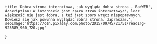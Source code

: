     title:'Dobra strona internetowa, jak wygląda dobra strona - RadWEB',
    description:'W internecie jest sporo stron internetowych, lecz większość nie jest dobra, a też jest sporo wręcz niepoprawnych. Dowiesz się jak powinna wyglądać dobra strona. Zapraszam.',
    seoImage:'https://cdn.pixabay.com/photo/2015/09/05/21/51/reading-925589_960_720.jpg'
}

<Title main={true} title='Cechy dobrej strony internetowej.'/>
<Date>11:31 12/04/2022</Date>
<Content isExcerpt={true}>
W swoim życiu każdy z nas widział setki, jak nie tysiące stron internetowych. Jedne nam przypadły do gustu, inne niekoniecznie. Od czego to zależy? Najważniejszymi czynnikami są prędkość załadowania strony, kolory oraz typografia - to wszystko wpływa w sposób istotny na jakość strony w aspekcie front-end developerskim oraz jakości pozycjonowania. Ta Święta Trójca internetowa, jest swoistym kluczem do odniesienia sukcesu w tej przestrzeni.
</Content>
<Img 
isMain={true} 
image='https://cdn.pixabay.com/photo/2015/09/05/21/51/reading-925589_960_720.jpg' 
title='Cechy dobrej strony internetowej - zdjęcie'
/>
<Title isH2={true} title='Co to jest typografia?'/>
<Content isExcerpt={false}>
Typografia to nic innego jak styl, grubość oraz rozmiar czcionek. W tworzeniu stron internetowych istotne jest zastosowanie odpowiedniej czcionki. Im przejrzystsza tym użytkownikowi, łatwiej będzie przeczytać to co mieliśmy do przekazania. Wielu twórców stron, korzysta z tzw. **czcionek bezszeryfowych** - *"sans serif"*, które nie posiadają haczyków. Do najpopularniejszych przykładów czcionek, przy jednoczesnym wsparciu polskich znaków należą Poppins, Lato oraz Montserrat. Wśród ludzi jest przeświadczenie że rozmiar nie ma znaczenia. Inaczej jest w typografii. Jeśli zastosujemy mały lub gargantuicznie duży rozmiar czcionek spowodujemy najgorszą z możliwych opcji - opuszczenie serwisu przez użytkownika. Przy tworzeniu od podstaw strony internetowej, domyślną wartością czcionki jest 16px. Ta podstawowa wartość sprawia, że pisanie tekstów, wyglądających optymalnie nie jest łatwe, dlatego że pixele nie są auto skalowalne. Rozwiązaniem tego problemu jest **happy rem**, czyli ustawienie domyślnej czcionki na **62.5%** co daje nam **10px**. Po zastosowaniu tego tip'a bez problemu, można tworzyć skalowalną czcionkę z użyciem rem, dlatego że 1rem będzie równe 10px. Ostatnim najistotniejszym elementem typografii jest grubość czcionki. Tą sprawę warto wziąć na przysłowiowy chłopski rozum. W czasach szkolnych, podczas sporządzania notatek, to co było dla nas ważne do zapamiętania, to zapisywaliśmy grubszym, często zaznaczonym tekstem. Nie inaczej jest z witrynami internetowymi. Im grubsza czcionka, tym ważniejszy tekst i basta. 
</Content>
<Title isH2={true} title='Ograniczenia prędkości tutaj nie obowiązują.'/>
<Content isExcerpt={false}>
Po internecie krążą ogólnodostępne badania, dotyczące ilości oraz czasu wizyt na stronach internetowych. Z tych statystyk wynika, że im krótszy czas załadowania tym jest większe prawdopodobieństwo pozostania na stronie. Dlaczego? Odpowiedź jest prosta. Dziś każdy oczekuje informacji na swoje pytanie tu i teraz. Nikt nie będzie łaskawie czekać jak dostanie się do docelowego miejsca. Tu rodzi się kluczowe pytanie - jak szybko powinna załadować się strona? Z doświadczenia zawodowego oraz wielu statystyk, czasem granicznym jest 8 sekund, wszak im szybciej tym lepiej. Czynnikami, które wpływają na spadek wydajności strony są zaawansowane skrypty, niezminifikowane pliki ze stylami oraz zdjęcia. Obrazki na stronie są czymś co wpada nam w oko, ale niestety to ma swoją cenę, ponieważ zdjęcia wysokiej jakości są bardzo ciężkie. Jednak i na to jest remedium. Nawet kilka! Po pierwsze, zastosowanie grafik wektorowych oraz plików svg, które są napisane zazwyczaj za pomocą HTML-a, co umożliwia szybsze zaczytanie treści przez przeglądarkę. Drugim lekarstwem jest implementacja wtyczki dla front-endowych developerów Gatsby'ego o nazwie **gatsby-plugin-image**, która daje wiele parametrów umożliwiających zanimowane załadowanie fotografii, co w rezultacie przyspiesza załadowanie strony. Chcesz na własną rękę sprawdzić prędkość własnej strony? Bezpłatnym, a i jednocześnie rekomendowanym narzędziem jest **Google PageSpeed Insights**.
</Content>
<Title isH2={true} title='Pomaluj mój świat.'/>
<Content isExcerpt={false}>
Każdy z nas, nie może przejść obojętnie na widok płci przeciwnej przyodzianej w odpowiednio dobrane kolorystycznie szaty. Ta sama zasada tyczy się internetu, w którym trzeba się kierować empatią i atencją, co jedno drugiego nie wyklucza. Dlaczego empatia? Z internetu korzysta nie do zliczenia przez zwykłego Kowalskiego liczba osób. Do tego grona wliczają się osoby zdrowe i chore, młodzi i starzy, kobiety i mężczyźni. Przy projektowaniu strony należy zadać sobie pytanie - do kogo chcę trafić? Po udzieleniu sobie satysfakcjonującej odpowiedzi należy mieć zawsze na uwadze, że mogą wejść do serwisu osoby niedowidzące. Lekarstwem, które nie wykluczy żadnego odbiorcy obowiązkowym elementem stron jest dobry kontrast, oraz jeśli to możliwe przystosowanie serwisu do przeczytania strony przez przeglądarkowego lektora, dla osób niewidomych. Ok, ale o co chodzi z atencją? Dzisiejsze serwisy cechują się wolną przestrzenią i minimalnymi dekoracjami. Tymi dekoracjami są np. najechanie kursorem na interaktywny element, uzupełnianie jakiegokolwiek formularza oraz przemieszczanie się między podstronami. Teraz minimalizm jest w cenie. Od praktycznego aspektu, ważne jest rozsądne położenie oraz dostępność nawigacji. Należy mieć na uwadze aby accesbilty do tak ważnego komponentu, w postaci przycisku, które przeniesie nas do sekcji z nawigacją, lub przyklejenie do górnej części widoku.
</Content>
<Content isExcerpt={false}>
Dobre strony, nie są jeszcze chlebem powszednim w sieci, ale warto podjąć wszystkie możliwe działania aby tak się właśnie stało. Mam nadzieję, że tymi poradami wskazałem Tobie, do czego przywiązać szczególną uwagę.
</Content>